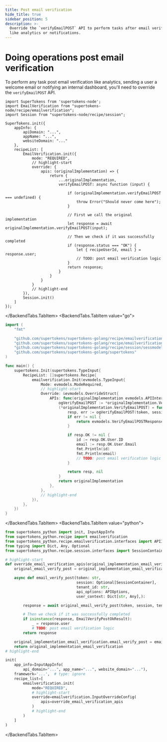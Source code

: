 ```yaml
---
title: Post email verification
hide_title: true
sidebar_position: 5
description: >-
  Override the `verifyEmailPOST` API to perform tasks after email verification,
  like analytics or notifications.
---
```



# Doing operations post email verification

To perform any task post email verification like analytics, sending a user a welcome email or notifying an internal dashboard, you'll need to override the `verifyEmailPOST` API.


<BackendTabs>
<BackendTabs.TabItem value="nodejs">

```tsx
import SuperTokens from 'supertokens-node';
import EmailVerification from "supertokens-node/recipe/emailverification";
import Session from "supertokens-node/recipe/session";

SuperTokens.init({
    appInfo: {
        apiDomain: "...",
        appName: "...",
        websiteDomain: "..."
    },
    recipeList: [
        EmailVerification.init({
            mode: "REQUIRED",
            // highlight-start
            override: {
                apis: (originalImplementation) => {
                    return {
                        ...originalImplementation,
                        verifyEmailPOST: async function (input) {

                            if (originalImplementation.verifyEmailPOST === undefined) {
                                throw Error("Should never come here");
                            }

                            // First we call the original implementation
                            let response = await originalImplementation.verifyEmailPOST(input);

                            // Then we check if it was successfully completed
                            if (response.status === "OK") {
                                let { recipeUserId, email } = response.user;
                                // TODO: post email verification logic
                            }
                            return response;
                        }
                    }
                }
            }
            // highlight-end
        }),
        Session.init()
    ]
});
```
</BackendTabs.TabItem>
<BackendTabs.TabItem value="go">

```go
import (
	"fmt"

	"github.com/supertokens/supertokens-golang/recipe/emailverification"
	"github.com/supertokens/supertokens-golang/recipe/emailverification/evmodels"
	"github.com/supertokens/supertokens-golang/recipe/session/sessmodels"
	"github.com/supertokens/supertokens-golang/supertokens"
)

func main() {
	supertokens.Init(supertokens.TypeInput{
		RecipeList: []supertokens.Recipe{
			emailverification.Init(evmodels.TypeInput{
				Mode: evmodels.ModeRequired,
				// highlight-start
				Override: &evmodels.OverrideStruct{
					APIs: func(originalImplementation evmodels.APIInterface) evmodels.APIInterface {
						ogVerifyEmailPOST := *originalImplementation.VerifyEmailPOST
						(*originalImplementation.VerifyEmailPOST) = func(token string, sessionContainer sessmodels.SessionContainer, tenantId string, options evmodels.APIOptions, userContext supertokens.UserContext) (evmodels.VerifyEmailPOSTResponse, error) {
							resp, err := ogVerifyEmailPOST(token, sessionContainer, tenantId, options, userContext)
							if err != nil {
								return evmodels.VerifyEmailPOSTResponse{}, err
							}

							if resp.OK != nil {
								id := resp.OK.User.ID
								email := resp.OK.User.Email
								fmt.Println(id)
								fmt.Println(email)
								// TODO: post email verification logic
							}

							return resp, nil
						}
						return originalImplementation
					},
				},
				// highlight-end
			}),
		},
	})
}
```
</BackendTabs.TabItem>
<BackendTabs.TabItem value="python">

```python
from supertokens_python import init, InputAppInfo
from supertokens_python.recipe import emailverification
from supertokens_python.recipe.emailverification.interfaces import APIInterface, APIOptions, EmailVerifyPostOkResult
from typing import Dict, Any, Optional
from supertokens_python.recipe.session.interfaces import SessionContainer

# highlight-start
def override_email_verification_apis(original_implementation_email_verification: APIInterface):
    original_email_verify_post = original_implementation_email_verification.email_verify_post

    async def email_verify_post(token: str,
                                session: Optional[SessionContainer],
                                tenant_id: str,
                                api_options: APIOptions,
                                user_context: Dict[str, Any],):

        response = await original_email_verify_post(token, session, tenant_id, api_options, user_context)

        # Then we check if it was successfully completed
        if isinstance(response, EmailVerifyPostOkResult):
            _ = response.user
            # TODO: post email verification logic
        return response

    original_implementation_email_verification.email_verify_post = email_verify_post
    return original_implementation_email_verification
# highlight-end

init(
    app_info=InputAppInfo(
        api_domain="...", app_name="...", website_domain="..."),
    framework='...',  # type: ignore
    recipe_list=[
        emailverification.init(
            mode="REQUIRED",
            # highlight-start
            override=emailverification.InputOverrideConfig(
                apis=override_email_verification_apis
            )
            # highlight-end
        )
    ]
)
```

</BackendTabs.TabItem>
</BackendTabs>
